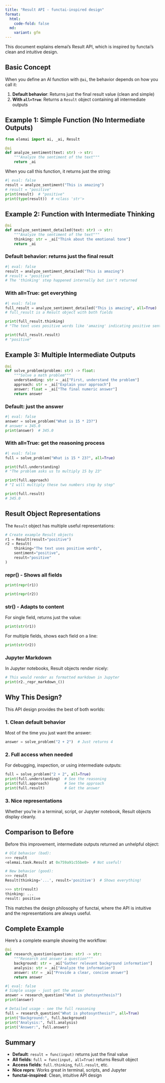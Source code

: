 ```yaml
---
title: "Result API - functai-inspired design"
format:
  html:
    code-fold: false
  md:
    variant: gfm
---
```


This document explains elemai's Result API, which is inspired by functai's clean and intuitive design.

## Basic Concept

When you define an AI function with `@ai`, the behavior depends on how you call it:

1. **Default behavior**: Returns just the final result value (clean and simple)
2. **With `all=True`**: Returns a `Result` object containing all intermediate outputs

## Example 1: Simple Function (No Intermediate Outputs)

```python
from elemai import ai, _ai, Result

@ai
def analyze_sentiment(text: str) -> str:
    """Analyze the sentiment of the text"""
    return _ai
```

When you call this function, it returns just the string:

```python
#| eval: false
result = analyze_sentiment("This is amazing")
# result = "positive"
print(result)  # "positive"
print(type(result))  # <class 'str'>
```

## Example 2: Function with Intermediate Thinking

```python
@ai
def analyze_sentiment_detailed(text: str) -> str:
    """Analyze the sentiment of the text"""
    thinking: str = _ai["Think about the emotional tone"]
    return _ai
```

### Default behavior: returns just the final result

```python
#| eval: false
result = analyze_sentiment_detailed("This is amazing")
# result = "positive"
# The 'thinking' step happened internally but isn't returned
```

### With all=True: get everything

```python
#| eval: false
full_result = analyze_sentiment_detailed("This is amazing", all=True)
# full_result is a Result object with both fields

print(full_result.thinking)
# "The text uses positive words like 'amazing' indicating positive sentiment"

print(full_result.result)
# "positive"
```

## Example 3: Multiple Intermediate Outputs

```python
@ai
def solve_problem(problem: str) -> float:
    """Solve a math problem"""
    understanding: str = _ai["First, understand the problem"]
    approach: str = _ai["Explain your approach"]
    answer: float = _ai["The final numeric answer"]
    return answer
```

### Default: just the answer

```python
#| eval: false
answer = solve_problem("What is 15 * 23?")
# answer = 345.0
print(answer)  # 345.0
```

### With all=True: get the reasoning process

```python
#| eval: false
full = solve_problem("What is 15 * 23?", all=True)

print(full.understanding)
# "The problem asks us to multiply 15 by 23"

print(full.approach)
# "I will multiply these two numbers step by step"

print(full.result)
# 345.0
```

## Result Object Representations

The `Result` object has multiple useful representations:

```python
# Create example Result objects
r1 = Result(result="positive")
r2 = Result(
    thinking="The text uses positive words",
    sentiment="positive",
    result="positive"
)
```

### repr() - Shows all fields

```python
print(repr(r1))
```

```python
print(repr(r2))
```

### str() - Adapts to content

For single field, returns just the value:
```python
print(str(r1))
```

For multiple fields, shows each field on a line:
```python
print(str(r2))
```

### Jupyter Markdown

In Jupyter notebooks, Result objects render nicely:

```python
# This would render as formatted markdown in Jupyter
print(r2._repr_markdown_())
```

## Why This Design?

This API design provides the best of both worlds:

### 1. Clean default behavior
Most of the time you just want the answer:
```python
answer = solve_problem("2 + 2")  # Just returns 4
```

### 2. Full access when needed
For debugging, inspection, or using intermediate outputs:
```python
full = solve_problem("2 + 2", all=True)
print(full.understanding)  # See the reasoning
print(full.approach)       # See the approach
print(full.result)         # Get the answer
```

### 3. Nice representations
Whether you're in a terminal, script, or Jupyter notebook, Result objects display cleanly.

## Comparison to Before

Before this improvement, intermediate outputs returned an unhelpful object:

```python
# Old behavior (bad):
>>> result
<elemai.task.Result at 0x759a91c55be0>  # Not useful!

# New behavior (good):
>>> result
Result(thinking='...', result='positive')  # Shows everything!

>>> str(result)
thinking: ...
result: positive
```

This matches the design philosophy of functai, where the API is intuitive and the representations are always useful.

## Complete Example

Here's a complete example showing the workflow:

```python
@ai
def research_question(question: str) -> str:
    """Research and answer a question"""
    background: str = _ai["Gather relevant background information"]
    analysis: str = _ai["Analyze the information"]
    answer: str = _ai["Provide a clear, concise answer"]
    return answer
```

```python
#| eval: false
# Simple usage - just get the answer
answer = research_question("What is photosynthesis?")
print(answer)

# Detailed usage - see the full reasoning
full = research_question("What is photosynthesis?", all=True)
print("Background:", full.background)
print("Analysis:", full.analysis)
print("Answer:", full.answer)
```

## Summary

- **Default**: `result = func(input)` returns just the final value
- **All fields**: `full = func(input, all=True)` returns Result object
- **Access fields**: `full.thinking`, `full.result`, etc.
- **Nice reprs**: Works great in terminal, scripts, and Jupyter
- **functai-inspired**: Clean, intuitive API design
